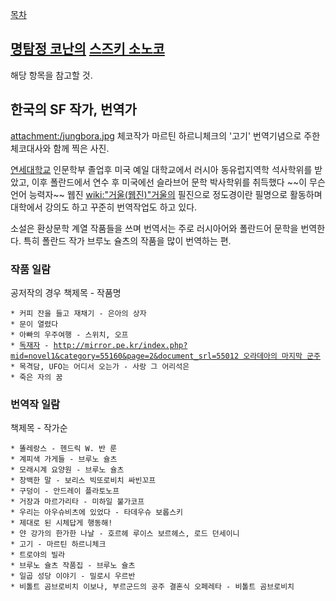 [[목차]]

== [[명탐정 코난]]의 [[스즈키 소노코]] == 
해당 항목을 참고할 것.

== 한국의 SF 작가, 번역가 ==
attachment:/jungbora.jpg
체코작가 마르틴 하르니체크의 '고기' 번역기념으로 주한 체코대사와 함께 찍은 사진.

[[연세대학교]] 인문학부 졸업후 미국 예일 대학교에서 러시아 동유럽지역학 석사학위를 받았고, 이후 폴란드에서 연수 후 미국에선 슬라브어 문학 박사학위를 취득했다 ~~이 무슨 언어 능력자~~ 웹진 [[wiki:"거울(웹진)"거울]]의 필진으로 정도경이란 필명으로 활동하며 대학에서 강의도 하고 꾸준히 번역작업도 하고 있다. 

소설은 환상문학 계열 작품들을 쓰며 번역서는 주로 러시아어와 폴란드어 문학을 번역한다. 특히 폴란드 작가 브루노 슐츠의 작품을 많이 번역하는 편.

=== 작품 일람 ===
공저작의 경우 책제목 - 작품명

 * 커피 잔을 들고 재채기 - 은아의 상자
 * 문이 열렸다
 * 아빠의 우주여행 - 스위치, 오프
 * [[독재자]] - [[http://mirror.pe.kr/index.php?mid=novel1&category=55160&page=2&document_srl=55012 오라데아의 마지막 군주]]
 * 목격담, UFO는 어디서 오는가 - 사랑 그 어리석은
 * 죽은 자의 꿈  

=== 번역작 일람 ===
책제목 - 작가순

 * 똘레랑스 - 헨드릭 W. 반 룬 
 * 계피색 가게들 - 브루노 슐츠
 * 모래시계 요양원 - 브루노 슐츠 
 * 창백한 말 - 보리스 빅또로비치 싸빈꼬프
 * 구덩이 - 안드레이 플라토노프
 * 거장과 마르가리타 - 미하일 불가코프 
 * 우리는 아우슈비츠에 있었다 - 타데우슈 보롭스키
 * 제대로 된 시체답게 행동해! 
 * 얀 강가의 한가한 나날 - 호르헤 루이스 보르헤스, 로드 던세이니
 * 고기 - 마르틴 하르니체크
 * 트로야의 빌라 
 * 브루노 슐츠 작품집 - 브루노 슐츠
 * 일곱 성당 이야기 - 밀로시 우르반 
 * 비톨트 곰브로비치 이보나, 부르군드의 공주 결혼식 오페레타 - 비톨트 곰브로비치
